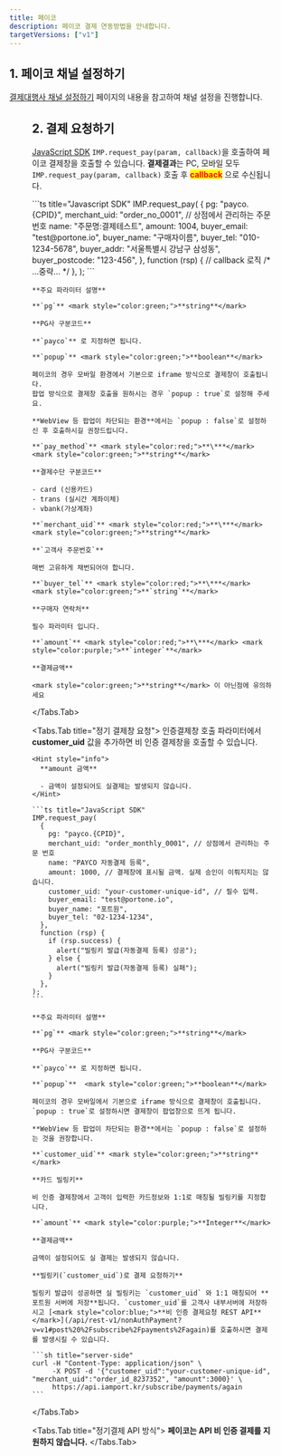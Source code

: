 ```yaml
---
title: 페이코
description: 페이코 결제 연동방법을 안내합니다.
targetVersions: ["v1"]
---
```



## 1. 페이코 채널 설정하기

[결제대행사 채널 설정하기](/opi/ko/integration/ready/readme#3-결제대행사-채널-설정하기) 페이지의 내용을 참고하여 채널 설정을 진행합니다.

<Figure src="/gitbook-assets/ko/screenshot 2022-06-01 6.25.22.png" />

## 2. 결제 요청하기

[JavaScript SDK](/opi/ko/integration/sdk/javascript-sdk-old/readme) `IMP.request_pay(param, callback)`을 호출하여
페이코 결제창을 호출할 수 있습니다. **결제결과**는 PC, 모바일 모두 `IMP.request_pay(param, callback)` 호출
후 <mark style="color:red;">**callback**</mark> 으로 수신됩니다.

<Tabs>
  <Tabs.Tab title="인증결제창 요청">
    ```ts title="Javascript SDK"
    IMP.request_pay(
      {
        pg: "payco.{CPID}",
        merchant_uid: "order_no_0001", // 상점에서 관리하는 주문 번호
        name: "주문명:결제테스트",
        amount: 1004,
        buyer_email: "test@portone.io",
        buyer_name: "구매자이름",
        buyer_tel: "010-1234-5678",
        buyer_addr: "서울특별시 강남구 삼성동",
        buyer_postcode: "123-456",
      },
      function (rsp) {
        // callback 로직
        /* ...중략... */
      },
    );
    ```

    **주요 파라미터 설명**

    **`pg`** <mark style="color:green;">**string**</mark>

    **PG사 구분코드**

    **`payco`** 로 지정하면 됩니다.

    **`popup`** <mark style="color:green;">**boolean**</mark>

    페이코의 경우 모바일 환경에서 기본으로 iframe 방식으로 결제창이 호출됩니다.
    팝업 방식으로 결제창 호출을 원하시는 경우 `popup : true`로 설정해 주세요.

    **WebView 등 팝업이 차단되는 환경**에서는 `popup : false`로 설정하신 후 호출하시길 권장드립니다.

    **`pay_method`** <mark style="color:red;">**\***</mark> <mark style="color:green;">**string**</mark>

    **결제수단 구분코드**

    - card (신용카드)
    - trans (실시간 계좌이체)
    - vbank(가상계좌)

    **`merchant_uid`** <mark style="color:red;">**\***</mark> <mark style="color:green;">**string**</mark>

    **`고객사 주문번호`**

    매번 고유하게 채번되어야 합니다.

    **`buyer_tel`** <mark style="color:red;">**\***</mark> <mark style="color:green;">**`string`**</mark>

    **구매자 연락처**

    필수 파라미터 입니다.

    **`amount`** <mark style="color:red;">**\***</mark> <mark style="color:purple;">**`integer`**</mark>

    **결제금액**

    <mark style="color:green;">**string**</mark> 이 아닌점에 유의하세요
  </Tabs.Tab>

  <Tabs.Tab title="정기 결제창 요청">
    인증결제창 호출 파라미터에서 **customer\_uid** 값을 추가하면 비 인증 결제창을 호출할 수 있습니다.

    <Hint style="info">
      **amount 금액**

      - 금액이 설정되어도 실결제는 발생되지 않습니다.
    </Hint>

    ```ts title="JavaScript SDK"
    IMP.request_pay(
      {
        pg: "payco.{CPID}",
        merchant_uid: "order_monthly_0001", // 상점에서 관리하는 주문 번호
        name: "PAYCO 자동결제 등록",
        amount: 1000, // 결제창에 표시될 금액. 실제 승인이 이뤄지지는 않습니다.
        customer_uid: "your-customer-unique-id", // 필수 입력.
        buyer_email: "test@portone.io",
        buyer_name: "포트원",
        buyer_tel: "02-1234-1234",
      },
      function (rsp) {
        if (rsp.success) {
          alert("빌링키 발급(자동결제 등록) 성공");
        } else {
          alert("빌링키 발급(자동결제 등록) 실패");
        }
      },
    );
    ```

    **주요 파라미터 설명**

    **`pg`** <mark style="color:green;">**string**</mark>

    **PG사 구분코드**

    **`payco`** 로 지정하면 됩니다.

    **`popup`**  <mark style="color:green;">**boolean**</mark>

    페이코의 경우 모바일에서 기본으로 iframe 방식으로 결제창이 호출됩니다. `popup : true`로 설정하시면 결제창이 팝업창으로 뜨게 됩니다.

    **WebView 등 팝업이 차단되는 환경**에서는 `popup : false`로 설정하는 것을 권장합니다.

    **`customer_uid`** <mark style="color:green;">**string**</mark>

    **카드 빌링키**

    비 인증 결제창에서 고객이 입력한 카드정보와 1:1로 매칭될 빌링키를 지정합니다.

    **`amount`** <mark style="color:purple;">**Integer**</mark>

    **결제금액**

    금액이 설정되어도 실 결제는 발생되지 않습니다.

    **빌링키(`customer_uid`)로 결제 요청하기**

    빌링키 발급이 성공하면 실 빌링키는 `customer_uid` 와 1:1 매칭되어 **포트원 서버에 저장**됩니다. `customer_uid`를 고객사 내부서버에 저장하시고 [<mark style="color:blue;">**비 인증 결제요청 REST API**</mark>](/api/rest-v1/nonAuthPayment?v=v1#post%20%2Fsubscribe%2Fpayments%2Fagain)를 호출하시면 결제를 발생시킬 수 있습니다.

    ```sh title="server-side"
    curl -H "Content-Type: application/json" \
         -X POST -d '{"customer_uid":"your-customer-unique-id", "merchant_uid":"order_id_8237352", "amount":3000}' \
         https://api.iamport.kr/subscribe/payments/again
    ```
  </Tabs.Tab>

  <Tabs.Tab title="정기결제 API 방식">
    **페이코는 API 비 인증 결제를 지원하지 않습니다.**
  </Tabs.Tab>
</Tabs>
